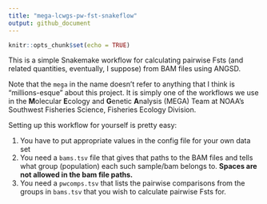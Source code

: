 ```yaml
---
title: "mega-lcwgs-pw-fst-snakeflow"
output: github_document
---
```


```r
knitr::opts_chunk$set(echo = TRUE)
```

This is a simple Snakemake workflow for calculating pairwise Fsts (and related
quantities, eventually, I suppose) from BAM files using ANGSD. 

Note that the `mega` in the name doesn't refer to anything that I think is
"millions-esque" about this project.  It is simply one of the workflows we use in
the **M**olecular **E**cology and **G**enetic **A**nalysis (MEGA) Team at
NOAA's Southwest Fisheries Science, Fisheries Ecology Division.

Setting up this workflow for yourself is pretty easy:

1. You have to put appropriate values in the config file for your
own data set
2. You need a `bams.tsv` file that gives that paths to the BAM files
and tells what group (population) each such sample/bam belongs to.
**Spaces are not allowed in the bam file paths.**
3. You need a `pwcomps.tsv` that lists the pairwise comparisons
from the groups in `bams.tsv` that you wish to calculate pairwise
Fsts for. 